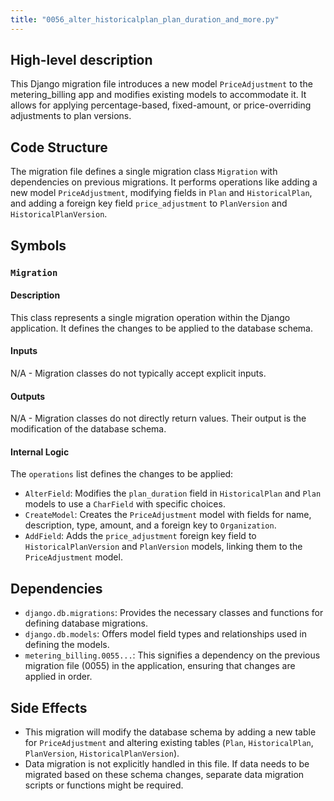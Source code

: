 ```yaml
---
title: "0056_alter_historicalplan_plan_duration_and_more.py"
---
```


## High-level description
This Django migration file introduces a new model `PriceAdjustment` to the metering_billing app and modifies existing models to accommodate it. It allows for applying percentage-based, fixed-amount, or price-overriding adjustments to plan versions.

## Code Structure
The migration file defines a single migration class `Migration` with dependencies on previous migrations. It performs operations like adding a new model `PriceAdjustment`, modifying fields in `Plan` and `HistoricalPlan`, and adding a foreign key field `price_adjustment` to `PlanVersion` and `HistoricalPlanVersion`.

## Symbols
### `Migration`
#### Description
This class represents a single migration operation within the Django application. It defines the changes to be applied to the database schema.

#### Inputs
N/A - Migration classes do not typically accept explicit inputs.

#### Outputs
N/A - Migration classes do not directly return values. Their output is the modification of the database schema.

#### Internal Logic
The `operations` list defines the changes to be applied:
- `AlterField`: Modifies the `plan_duration` field in `HistoricalPlan` and `Plan` models to use a `CharField` with specific choices.
- `CreateModel`: Creates the `PriceAdjustment` model with fields for name, description, type, amount, and a foreign key to `Organization`.
- `AddField`: Adds the `price_adjustment` foreign key field to `HistoricalPlanVersion` and `PlanVersion` models, linking them to the `PriceAdjustment` model.

## Dependencies
- `django.db.migrations`: Provides the necessary classes and functions for defining database migrations.
- `django.db.models`: Offers model field types and relationships used in defining the models.
- `metering_billing.0055...`: This signifies a dependency on the previous migration file (0055) in the application, ensuring that changes are applied in order.

## Side Effects
- This migration will modify the database schema by adding a new table for `PriceAdjustment` and altering existing tables (`Plan`, `HistoricalPlan`, `PlanVersion`, `HistoricalPlanVersion`).
- Data migration is not explicitly handled in this file. If data needs to be migrated based on these schema changes, separate data migration scripts or functions might be required. 
